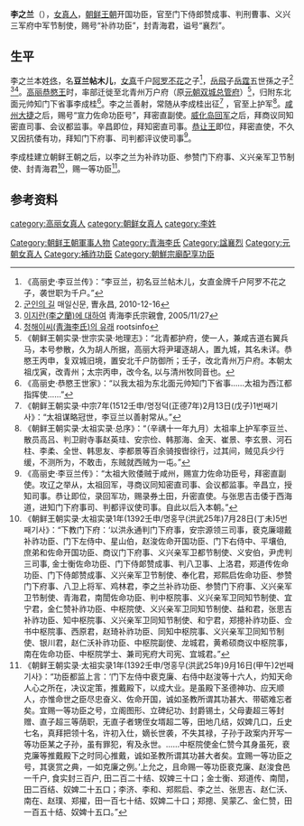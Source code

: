 {{Infobox Korean name
|img=Yi Ji-ran.jpg 
|caption=李之蘭
|hangul=이지란
|hanja=李之蘭
|rr=Yi Ji-ran
|mr=Yi Chi-ran
|}}
'''李之兰'''（{{bd|1331年||1402年||catIdx=L李}}），[[女真人|女真人]]，[[朝鲜王朝|朝鲜王朝]]开国功臣，官至门下侍郎赞成事、判刑曹事、义兴三军府中军节制使，赐号“补祚功臣”，封青海君，谥号“襄烈”。

==生平==
李之兰本姓[[佟姓|佟]]，名'''豆兰帖木儿'''，[[女真|女真]]千户[[阿罗不花|阿罗不花]]之子<ref>《高丽史·李豆兰传》：“李豆兰，初名豆兰帖木儿，女直金牌千户阿罗不花之子，袭世职为千户。”</ref>，[[岳飛|岳飛]]子[[岳霆|岳霆]]五世孫之子<ref>[http://www.imaeil.com/sub_news/sub_news_view.php?news_id=50788&yy=2010 군인의 길] {{Wayback|url=http://www.imaeil.com/sub_news/sub_news_view.php?news_id=50788&yy=2010 |date=20160701133034 }} 매일신문, 曺永昌, 2010-12-16</ref> <ref>[http://chonghae.byus.net/zboard/view.php?id=leega&page=3&sn1=&divpage=1&sn=off&ss=on&sc=on&select_arrange=headnum&desc=asc&no=23 이지란(李之蘭)에 대하여] {{Wayback|url=http://chonghae.byus.net/zboard/view.php?id=leega&page=3&sn1=&divpage=1&sn=off&ss=on&sc=on&select_arrange=headnum&desc=asc&no=23 |date=20210309034123 }} 靑海李氏宗親會, 	2005/11/27</ref><ref>[http://www.rootsinfo.co.kr/info/roots/view_roots.php?Bid=2960 청해이씨(靑海李氏)의 유래] {{Wayback|url=http://www.rootsinfo.co.kr/info/roots/view_roots.php?Bid=2960 |date=20210309034149 }} rootsinfo</ref>。[[高丽恭愍王|高丽恭愍王]]时，率部迁徙至北青州万户府（原[[元朝|元朝]][[双城总管府|双城总管府]]）<ref>《朝鲜王朝实录·世宗实录·地理志》：“北青都护府，使一人，兼咸吉道右翼兵马，本号参散，久为胡人所据，高丽大将尹瓘逐胡人，置九城，其名未详。恭愍王丙申，复双城旧境，置安北千户防御所；壬子，改北青州万户府。本朝太祖戊寅，改青州；太宗丙申，改今名, 以与清州牧同音也。</ref>，归附东北面元帅知门下省事李成桂<ref>《高丽史·恭愍王世家》：“以我太祖为东北面元帅知门下省事……太祖为西江都指挥使……”</ref>。李之兰善射，常随从李成桂出征<ref>《朝鲜王朝实录·中宗7年(1512壬申/명정덕(正德7年)2月13日(戊子)1번째기사》：“太祖谋略冠世，李豆兰以善射常从。”</ref> ，官至上护军<ref>《朝鲜王朝实录·太祖实录·总序》：“（辛禑十一年九月）太祖率上护军李豆兰、散员高吕、判卫尉寺事赵英珪、安宗俭、韩那海、金天、崔景、李玄景、河石柱、李柔、全世、韩思友、李都景等百余骑按辔徐行，过其间，贼见兵少行缓，不测所为，不敢击，东贼就西贼为一屯。”</ref>。[[咸州大捷|咸州大捷]]之后，赐号“宣力佐命功臣号”，拜密直副使。[[威化岛回军|威化岛回军]]之后，拜商议同知密直司事、会议都监事。辛昌即位，拜知密直司事。[[恭让王|恭让王]]即位，拜密直使，不久又因抗倭有功，拜知门下府事、司判都评议使司事<ref>《高丽史·李豆兰传》：“太祖大败倭贼于咸州，赐宣力佐命功臣号，拜密直副使。攻辽之举从，太祖回军，寻商议同知密直司事、会议都监事。辛昌立，授知司事。恭让即位，录回军功，赐录券土田，升密直使。与张思吉击倭于西海道，进知门下府事司、判都评议使司事。自此以后入本朝。”</ref>。

李成桂建立朝鲜王朝之后，以李之兰为补祚功臣、参赞门下府事、义兴亲军卫节制使、封青海君<ref>《朝鲜王朝实录·太祖实录1年(1392壬申/명홍무(洪武25年)7月28日(丁未)5번째기사》：“下教门下府：‘以洪永通判门下府事，安宗源领三司事，裵克廉翊戴补祚功臣、门下左侍中、星山伯，赵浚佐命开国功臣、门下右侍中、平壤伯, 庶弟和佐命开国功臣、商议门下府事、义兴亲军卫都节制使、义安伯，尹虎判三司事, 金士衡佐命功臣、门下侍郞赞成事、判八卫事、上洛君，郑道传佐命功臣、门下侍郞赞成事、义兴亲军卫节制使、奉化君，郑熙启佐命功臣、参赞门下府事、八卫上将军、鸡林君，李之兰补祚功臣、参赞门下府事、义兴亲军卫节制使、青海君，南誾佐命功臣、判中枢院事、义兴亲军卫同知节制使、宜宁君，金仁赞补祚功臣、中枢院使、义兴亲军卫同知节制使、益和君，张思吉补祚功臣、知中枢院事、义兴亲军卫同知节制使、和宁君，郑摠补祚功臣、佥书中枢院事、西原君，赵琦补祚功臣、同知中枢院事、义兴亲军卫同知节制使、银川君，赵仁沃补祚功臣、中枢院副使、龙城君，黄希硕商议中枢院事，南在佐命功臣、中枢院学士、兼司宪府大司宪、宜城君。”</ref>，赐一等功臣<ref>《朝鲜王朝实录·太祖实录1年(1392壬申/명홍무(洪武25年)9月16日(甲午)2번째기사》：“功臣都监上言：‘门下左侍中裵克廉、右侍中赵浚等十六人，灼知天命人心之所在，决议定策，推戴殿下，以成大业。是虽殿下圣德神功、应天顺人，亦惟命世之臣尽忠奋义、佐命开国，诚如圣教所谓其功甚大、带砺难忘者矣。宜赐一等功臣之号，立阁图形、立碑纪功、封爵锡土，父母妻超三等封赠、直子超三等荫职，无直子者甥侄女壻超二等，田地几结，奴婢几口，丘史七名，真拜把领十名，许初入仕，嫡长世袭，不失其禄，子孙于政案内开写一等功臣某之子孙，虽有罪犯，宥及永世。……中枢院使金仁赞今其身虽死，裵克廉等推戴殿下之时同心推戴，诚如圣教所谓其功甚大者矣。宜赐一等功臣之号，其褒赏之典，一如克廉之例。’上允之，且命赐一等功臣裵克廉、赵浚食邑一千户, 食实封三百户, 田二百二十结、奴婢三十口；金士衡、郑道传、南誾，田二百结、奴婢二十五口；李济、李和、郑熙启、李之兰、张思吉、赵仁沃、南在、赵璞、郑擢，田一百七十结、奴婢二十口；郑摠、吴蒙乙、金仁赞，田一百五十结、奴婢十五口。”</ref>。

==参考资料==
{{reflist}}

[[category:高丽女真人|category:高丽女真人]]
[[category:朝鲜女真人|category:朝鲜女真人]]
[[Category:朝鲜王朝軍事人物|Category:朝鲜王朝軍事人物]]
[[category:李姓|category:李姓]]
[[Category:青海李氏|Category:青海李氏]]
[[Category:諡襄烈|Category:諡襄烈]]
[[Category:元朝女真人|Category:元朝女真人]]
[[Category:補祚功臣|Category:補祚功臣]]
[[Category:朝鮮宗廟配享功臣|Category:朝鮮宗廟配享功臣]]